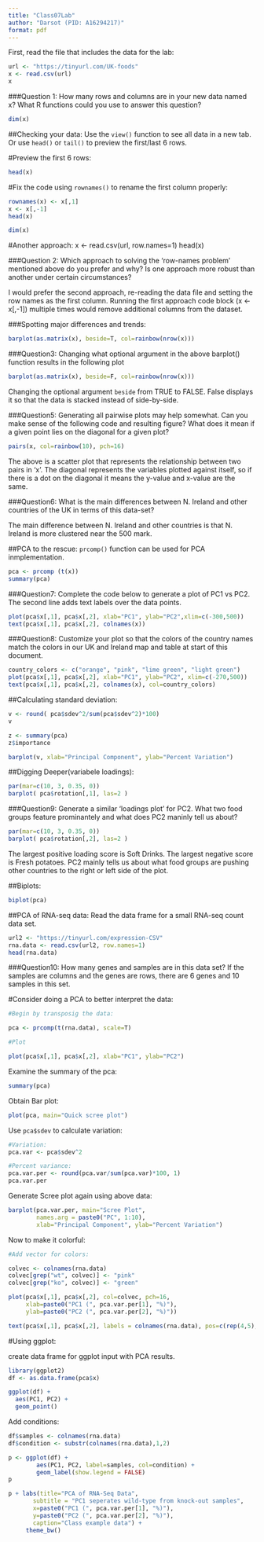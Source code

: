 ```yaml
---
title: "Class07Lab"
author: "Darsot (PID: A16294217)"
format: pdf
---
```


First, read the file that includes the data for the lab: 
```r
url <- "https://tinyurl.com/UK-foods"
x <- read.csv(url)
x
```


###Question 1: How many rows and columns are in your new data named x? What R functions could you use to answer this question?

```r
dim(x)
```

##Checking your data: 
Use the `view()` function to see all data in a new tab. Or use `head()` or `tail()` to preview the first/last 6 rows.  

#Preview the first 6 rows: 
```r
head(x)
```

#Fix the code using `rownames()` to rename the first column properly: 
```r
rownames(x) <- x[,1]
x <- x[,-1]
head(x)
```

```r
dim(x)
```

#Another approach: 
x <- read.csv(url, row.names=1)
head(x)


###Question 2: Which approach to solving the ‘row-names problem’ mentioned above do you prefer and why? Is one approach more robust than another under certain circumstances?

I would prefer the second approach, re-reading the data file and setting the row names as the first column. Running the first approach code block (x <- x[,-1]) multiple times would remove additional columns from the dataset. 

###Spotting major differences and trends:
```r
barplot(as.matrix(x), beside=T, col=rainbow(nrow(x)))
```

###Question3: Changing what optional argument in the above barplot() function results in the following plot 

```r
barplot(as.matrix(x), beside=F, col=rainbow(nrow(x)))
```
Changing the optional argument `beside` from TRUE to FALSE. False displays it so that the data is stacked instead of side-by-side.  

###Question5: Generating all pairwise plots may help somewhat. Can you make sense of the following code and resulting figure? What does it mean if a given point lies on the diagonal for a given plot? 

```r
pairs(x, col=rainbow(10), pch=16)
```

The above is a scatter plot that represents the relationship between two pairs in 'x'. The diagonal represents the variables plotted against itself, so if there is a dot on the diagonal it means the y-value and x-value are the same.


###Question6: What is the main differences between N. Ireland and other countries of the UK in terms of this data-set?

The main difference between N. Ireland and other countries is that N. Ireland is more clustered near the 500 mark.

##PCA to the rescue: `prcomp()` function can be used for PCA inmplementation. 

```r
pca <- prcomp (t(x))
summary(pca)
```


###Question7: Complete the code below to generate a plot of PC1 vs PC2. The second line adds text labels over the data points.

```r
plot(pca$x[,1], pca$x[,2], xlab="PC1", ylab="PC2",xlim=c(-300,500))
text(pca$x[,1], pca$x[,2], colnames(x))
```

###Question8: Customize your plot so that the colors of the country names match the colors in our UK and Ireland map and table at start of this document.

```r
country_colors <- c("orange", "pink", "lime green", "light green")
plot(pca$x[,1], pca$x[,2], xlab="PC1", ylab="PC2", xlim=c(-270,500))
text(pca$x[,1], pca$x[,2], colnames(x), col=country_colors)
```

##Calculating standard deviation: 
```r
v <- round( pca$sdev^2/sum(pca$sdev^2)*100)
v
```

```r
z <- summary(pca)
z$importance
```

```r
barplot(v, xlab="Principal Component", ylab="Percent Variation")

```

##Digging Deeper(variabele loadings): 
```r
par(mar=c(10, 3, 0.35, 0))
barplot( pca$rotation[,1], las=2 )
```

###Question9: Generate a similar ‘loadings plot’ for PC2. What two food groups feature prominantely and what does PC2 maninly tell us about?
```r
par(mar=c(10, 3, 0.35, 0))
barplot( pca$rotation[,2], las=2 )
```
The largest positive loading score is Soft Drinks. The largest negative score is Fresh potatoes. PC2 mainly tells us about what food groups are pushing other countries to the right or left side of the plot.  

##Biplots: 

```r
biplot(pca)
```


##PCA of RNA-seq data: 
Read the data frame for a small RNA-seq count data set.

```r
url2 <- "https://tinyurl.com/expression-CSV"
rna.data <- read.csv(url2, row.names=1)
head(rna.data)
```
###Question10: How many genes and samples are in this data set?
If the samples are columns and the genes are rows, there are 6 genes and 10 samples in this set. 

#Consider doing a PCA to better interpret the data: 

```r
#Begin by transposig the data: 

pca <- prcomp(t(rna.data), scale=T)

#Plot 

plot(pca$x[,1], pca$x[,2], xlab="PC1", ylab="PC2")
```

Examine the summary of the pca: 
```r
summary(pca)
```

Obtain Bar plot: 

```r
plot(pca, main="Quick scree plot")
```

Use `pca$sdev` to calculate variation: 

```r
#Variation: 
pca.var <- pca$sdev^2

#Percent variance: 
pca.var.per <- round(pca.var/sum(pca.var)*100, 1)
pca.var.per
```

Generate Scree plot again using above data: 

```r
barplot(pca.var.per, main="Scree Plot", 
        names.arg = paste0("PC", 1:10),
        xlab="Principal Component", ylab="Percent Variation")
```

Now to make it colorful: 

```r
#Add vector for colors: 

colvec <- colnames(rna.data)
colvec[grep("wt", colvec)] <- "pink"
colvec[grep("ko", colvec)] <- "green"

plot(pca$x[,1], pca$x[,2], col=colvec, pch=16,
     xlab=paste0("PC1 (", pca.var.per[1], "%)"),
     ylab=paste0("PC2 (", pca.var.per[2], "%)"))

text(pca$x[,1], pca$x[,2], labels = colnames(rna.data), pos=c(rep(4,5), rep(2,5)))
```


#Using ggplot: 

create data frame for ggplot input with PCA results. 

```r
library(ggplot2)
df <- as.data.frame(pca$x)

ggplot(df) + 
  aes(PC1, PC2) + 
  geom_point()
```

Add conditions: 

```r
df$samples <- colnames(rna.data) 
df$condition <- substr(colnames(rna.data),1,2)

p <- ggplot(df) + 
        aes(PC1, PC2, label=samples, col=condition) + 
        geom_label(show.legend = FALSE)
p
```

```r
p + labs(title="PCA of RNA-Seq Data",
       subtitle = "PC1 seperates wild-type from knock-out samples",
       x=paste0("PC1 (", pca.var.per[1], "%)"),
       y=paste0("PC2 (", pca.var.per[2], "%)"),
       caption="Class example data") +
     theme_bw()
```

